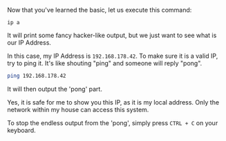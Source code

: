 
Now that you've learned the basic, let us execute this command:

```
ip a
```

It will print some fancy hacker-like output, but we just want to see what is our IP Address.

<ImagePreview
  previewSrc="/module-2/ssh/step-2_01.png"
  originalSrc="/module-2/ssh/step-2_01.png"
  alt="Result of ip a command"
/>

In this case, my IP Address is `192.168.178.42`. To make sure it is a valid IP, try to ping it. It's like shouting "ping" and someone will reply "pong".

```bash
ping 192.168.178.42
```

It will then output the 'pong' part.

<ImagePreview
  previewSrc="/module-2/ssh/step-2_02.png"
  originalSrc="/module-2/ssh/step-2_02.png"
  alt="Result of ping"
/>

Yes, it is safe for me to show you this IP, as it is my local address. Only the network within my house can access this system.

To stop the endless output from the 'pong', simply press `CTRL + C` on your keyboard.
